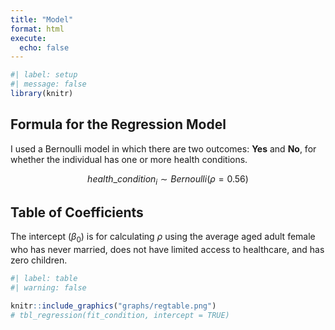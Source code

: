 ```yaml
---
title: "Model"
format: html
execute:
  echo: false
---
```


```r
#| label: setup
#| message: false
library(knitr)
```

## Formula for the Regression Model

I used a Bernoulli model in which there are two outcomes: **Yes** and **No**, for whether the individual has one or more health conditions.

$$health\_condition_{i} \sim Bernoulli(\rho = 0.56)$$

```{=tex}
\begin{equation}
\begin{aligned}
health\_condition_{i} = 
      & \beta_{0} \\
    + & \beta_{1} age_i \\
    + & \beta_{2} sex_i \\
    + & \beta_{3} marital\_status_i \\
    + & \beta_{4} limited\_access_{i} \\
    + & \beta_{5} num\_of\_children_{i} \\
    + & \epsilon_{i} \\
\end{aligned}
\end{equation}
```

## Table of Coefficients

The intercept ($\beta_{0}$) is for calculating $\rho$ using the average aged adult female who has never married, does not have limited access to healthcare, and has zero children.

```r
#| label: table
#| warning: false

knitr::include_graphics("graphs/regtable.png")
# tbl_regression(fit_condition, intercept = TRUE)
```


